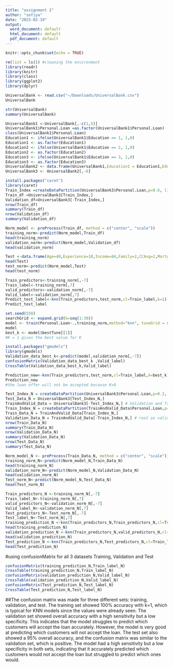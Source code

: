 ```yaml
---
title: "assignment 2"
author: "sofiya"
date: "2023-02-19"
output: 
  word_document: default
  html_document: default
  pdf_document: default
---
```


```r
knitr::opts_chunk$set(echo = TRUE)
```


```r
rm(list = ls()) #cleaning the environment
library(readr)
library(knitr)
library(class)
library(ggplot2)
library(dplyr)
```


```r
UniversalBank <- read.csv("~/Downloads/UniversalBank.csv")
UniversalBank
```


```r
str(UniversalBank)
summary(UniversalBank)
```


```r
UniversalBank1 <-UniversalBank[,-c(1,5)]
UniversalBank1$Personal.Loan =as.factor(UniversalBank1$Personal.Loan)
class(UniversalBank1$Personal.Loan)
Education1 <- ifelse(UniversalBank1$Education == 1, 1,0)
Education1 <- as.factor(Education1)
Education2 <- ifelse(UniversalBank1$Education == 2, 1,0)
Education2 <- as.factor(Education2)
Education3 <- ifelse(UniversalBank1$Education == 3, 1,0)
Education3 <- as.factor(Education3)
UniversalBank2 <- data.frame(UniversalBank1,Education1 = Education1,Education2 = Education2, Education3 = Education3)
UniversalBank3 <- UniversalBank2[,-6]
```


```r
install.packages("caret")
library(caret)
Train_Index =createDataPartition(UniversalBank3$Personal.Loan,p=0.6, list = FALSE)
Train_df =UniversalBank3[Train_Index,]
Validation_df=UniversalBank3[-Train_Index,]
nrow(Train_df)
summary(Train_df)
nrow(Validation_df)
summary(Validation_df)
```


```r
Norm_model <- preProcess(Train_df, method = c("center", "scale"))
training_norm<-predict(Norm_model,Train_df)
head(training_norm)
validation_norm<-predict(Norm_model,Validation_df)
head(validation_norm)
```


```r
Test <-data.frame(Age=40,Experience=10,Income=84,Family=2,CCAvg=2,Mortgage=0,Securities.Account=0,CD.Account=0,Online=1,CreditCard=1,Education1=0,Education2=1,Education3=0)
head(Test)
test_norm<-predict(Norm_model,Test)
head(test_norm)
```


```r
Train_predictors<-training_norm[,-7]
Train_label<-training_norm[,7]
valid_predictors<-validation_norm[,-7]
Valid_label<-validation_norm[,7]
Predict_test_label<-knn(Train_predictors,test_norm,cl=Train_label,k=1)
Predict_test_label
```


```r
set.seed(550)
searchGrid <- expand.grid(k=seq(1:30))
model <- train(Personal.Loan~.,training_norm,method="knn", tuneGrid = searchGrid)
model
best_k <- model$bestTune[[1]]
#K = 1 gives the best value for K 
```


```r
install.packages("gmodels")
library(gmodels)
Validation_data_best_k<-predict(model,validation_norm[,-7])
confusionMatrix(Validation_data_best_k ,Valid_label)
CrossTable(Validation_data_best_k,Valid_label)
```


```r
Prediction_new<-knn(Train_predictors,test_norm,cl=Train_label,k=best_k)
Prediction_new
#the loan offer will not be accepted because K=0
```


```r
Test_Index_N = createDataPartition(UniversalBank3$Personal.Loan,p=0.2, list=FALSE) # 20% reserved for Test
Test_Data_N = UniversalBank3[Test_Index_N,]
TrainAndValid_Data = UniversalBank3[-Test_Index_N,] # Validation and Training data is rest
Train_Index_N = createDataPartition(TrainAndValid_Data$Personal.Loan,p=25/40, list=FALSE) # 50% of remaining data as training
Train_Data_N = TrainAndValid_Data[Train_Index_N,]
Validation_Data_N = TrainAndValid_Data[-Train_Index_N,] # rest as validation
nrow(Train_Data_N)
summary(Train_Data_N)
nrow(Validation_Data_N)
summary(Validation_Data_N)
nrow(Test_Data_N)
summary(Test_Data_N)
```


```r
Norm_model_N <- preProcess(Train_Data_N, method = c("center", "scale"))
training_norm_N<-predict(Norm_model_N,Train_Data_N)
head(training_norm_N)
validation_norm_N<-predict(Norm_model_N,Validation_Data_N)
head(validation_norm_N)
Test_norm_N<-predict(Norm_model_N,Test_Data_N)
head(Test_norm_N)
```


```r
Train_predictors_N <-training_norm_N[,-7]
Train_label_N<-training_norm_N[,7]
valid_predictors_N<-validation_norm_N[,-7]
Valid_label_N<-validation_norm_N[,7]
Test_predictors_N<-Test_norm_N[,-7]
Test_label_N<-Test_norm_N[,7]
training_prediction_N <-knn(Train_predictors_N,Train_predictors_N,cl=Train_label_N,k=best_k)
head(training_prediction_N)
validation_prediction_N <-knn(Train_predictors_N,valid_predictors_N,cl=Train_label_N,k=best_k)
head(validation_prediction_N)
Test_prediction_N <-knn(Train_predictors_N,Test_predictors_N,cl=Train_label_N,k=best_k)
head(Test_prediction_N)
```


#using confusionMatrix for all 3 datasets Training, Validation and Test
```r
confusionMatrix(training_prediction_N,Train_label_N)
CrossTable(training_prediction_N,Train_label_N)
confusionMatrix(validation_prediction_N,Valid_label_N)
CrossTable(validation_prediction_N,Valid_label_N)
confusionMatrix(Test_prediction_N,Test_label_N)
CrossTable(Test_prediction_N,Test_label_N)
```
##The confusion matrix was made for three different sets: training, validation, and test. The training set showed 100% accuracy with k=1, which is typical for KNN models since the values were already seen. The validation set showed overall accuracy with a high sensitivity but a low specificity. This indicates that the model struggles to predict which customers will accept the loan accurately. However, the model is very good at predicting which customers will not accept the loan. The test set also showed a 95% overall accuracy, and the confusion matrix was similar to the validation set, which is positive. The model had a high sensitivity but a low specificity in both sets, indicating that it accurately predicted which customers would not accept the loan but struggled to predict which ones would.




